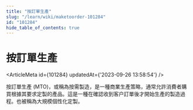 ```yaml
---
title: "按訂單生產"
slug: "/learn/wiki/maketoorder-101284"
id: "101284"
hide_table_of_contents: true
---
```



# 按訂單生產

<ArticleMeta id={101284} updatedAt={'2023-09-26 13:58:54'} />
<div className='border-solid border-b border-t-0 my-4 border-[var(--ifm-color-gray-300)]' />

按訂單生產 (MTO)，或稱為按需製造，是一種商業生產策略，通常允許消費者購買根據其要求定製的產品。這是一種在確認收到客户訂單後才開始生產的製造過程。也被稱為大規模個性化定製。
